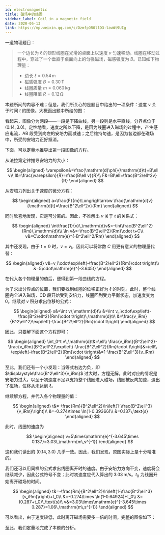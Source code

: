 ```yaml
---
id: electromagnetic
title: 磁场中的线圈
sidebar_label: Coil in a magnetic field
date: 2020-06-13
link: https://mp.weixin.qq.com/s/OzmfpOR0llD3-lawWt9UIg
---
```



<DocMetadataBanner frontMatter={frontMatter} />

一道物理题目：

> 一个边长为 $\ell$ 的矩形线圈在光滑的桌面上以速度 $v$ 匀速移动。线圈在移动过程中，穿过了一个垂直于桌面向上的匀强磁场，磁感强度为 $B$。已知如下物理量：
>
> - 边长 $\ell=0.54\,\text{m}$
> - 磁感强度 $B=0.30\,\text{T}$
> - 线圈质量 $m=0.060\,\text{kg}$
> - 线圈阻值 $R=0.12\,\text{Ω}$

<Figure src="/img/./docs/Science/electromagnetic/JGibibkelET6icxXkheRQOhUib4eXZGtGqWsqxS1B7chB5K5ia1W0naHMcqicLFKQXUHMohcBCaKNnCBdBe0jsEQc3Aw.png"></Figure>

本题所问的内容不难；但是，我们所关心的是题目中给出的一项条件：速度 $v$ 关于时间 $t$ 的图像。大概画出题中所给的图：

<Figure src="/img/./docs/Science/electromagnetic/JGibibkelET6icxXkheRQOhUib4eXZGtGqWsY1Ywngico4eEGnCM9gqicC6mgflRKDVgWyV9xrOCYEpvReIiaBvVHQB5Q.png"></Figure>

看起来，图像分为两段——一段是下降曲线，另一段则是水平直线，分界点位于 $(0.14, 3.0)$。定性地看，速度之所以下降，是因为线圈进入磁场的过程中，产生感应电流，AB 段受到向左的安培力而减速；之后维持匀速，是因为各边都在磁场中，所受的安培力正好抵消。

下面，可以定量地推导出第一段图像的方程。

从法拉第定律推导安培力的大小：

$$
\begin{aligned}
\varepsilon&=\frac{\mathrm{d}\phi}{\mathrm{d}t}=B\ell v\\
I&=\frac{\varepsilon}{R}=\frac{B\ell v}{R}\\
F&=BI\ell=\frac{B^2\ell^2v}{R}
\end{aligned}
$$

从安培力列出关于速度的微分方程：

$$
\begin{aligned}
a=\frac{F}{m}\Longrightarrow \frac{\mathrm{d}v}{\mathrm{d}t}=\frac{B^2\ell^2v}{Rm}
\end{aligned}
$$

同时欣喜地发现，它是可分离的。因此，不难解出 $v$ 关于 $t$ 的关系式：

$$
\begin{aligned}
\int\frac{1}{v}\,\mathrm{d}v&=-\int\frac{B^2\ell^2}{Rm}\,\mathrm{d}t\\
\ln v&=-\frac{B^2\ell^2}{Rm}\cdot t+C\\
v&=C\cdot\mathrm{e}^{-B^2\ell^2/Rm}
\end{aligned}
$$

其中还发现，由于 $t=0$ 时，$v=v_i$，因此可以将常数 $C$ 用更有意义的物理量代替：

$$
\begin{aligned}
v&=v_i\cdot\exp\left(-\frac{B^2\ell^2}{Rm}\cdot t\right)\\
&=5\cdot\mathrm{e}^{-3.645t}
\end{aligned}
$$

在代入各个物理量的值后，便得到第一段曲线的方程。

为了求出分界点的位置，我们要找到线圈的位移正好为 $\ell$ 的时刻。此时，整个线圈完全进入磁场，CD 段开始受到安培力，线圈回到受力平衡状态，加速度变为 0。继续对 $v$ 积分求出位移的公式：

$$
\begin{aligned}
s&=\int v\,\mathrm{d}t\\
&=\int v_i\cdot\exp\left(-\frac{B^2\ell^2}{Rm}\cdot t\right)\,\mathrm{d}t\\
&=\frac{v_iRm}{B^2\ell^2}\exp\left(-\frac{B^2\ell^2}{Rm}\cdot t\right)
\end{aligned}
$$

因此，只要解下面这个方程即可：

$$
\begin{aligned}
\int_0^t v\,\mathrm{d}t&=\ell\\
\frac{v_iRm}{B^2\ell^2}-\frac{v_iRm}{B^2\ell^2}\exp\left(-\frac{B^2\ell^2}{Rm}\cdot t\right)&=\ell\\
\exp\left(-\frac{B^2\ell^2}{Rm}\cdot t\right)&=1-\frac{B^2\ell^3}{v_iRm}
\end{aligned}
$$

至此，我们还有一个小发现：当等式右边为负，即 $\displaystyle\frac{B^2\ell^3}{v_iRm}$ 过大时，方程无解。此时对应的情况是安培力过大，以至于初速度不足以支持整个线圈进入磁场，线圈被反向加速，退出了磁场，位移从未达到 $\ell$。

继续解方程，并代入各个物理量的值：

$$
\begin{aligned}
t&=-\frac{Rm}{B^2\ell^2}\ln\left(1-\frac{B^2\ell^3}{v_iRm}\right)\\
&=-0.274\times \ln(1-0.39366)\\
&=0.137\,\text{s}
\end{aligned}
$$

此时，线圈的速度为

$$
\begin{aligned}
v=5\times\mathrm{e}^{-3.645\times 0.137}=3.03\,\mathrm{m\,s^{-1}}
\end{aligned}
$$

这和我们读出的 $(0.14, 3.0)$ 几乎一致。因此，我们发现，原图实际上是十分精准的。

我们还可以用同样的公式求出线圈离开时的速度。由于安培力方向不变，速度将会继续减少，因此公式符号不变；此时初速度应代入算出的 $3.03\,\text{m/s}$。$t_0$ 为线圈开始离开磁场的时间。

$$
\begin{aligned}
t&=-\frac{Rm}{B^2\ell^2}\ln\left(1-\frac{B^2\ell^3}{v_iRm}\right)+t_0\\
&=-0.274\times \ln(1-0.64924)+t_0\\
&=(0.287+t_0)\,\text{s}\\
v&=3.03\times\mathrm{e}^{-3.645\times 0.287}=1.06\,\mathrm{m\,s^{-1}}
\end{aligned}
$$

可以看出，由于速度较低，此时离开磁场需要多一倍的时间。完整的图像如下：

<Figure src="/img/./docs/Science/electromagnetic/JGibibkelET6icxXkheRQOhUib4eXZGtGqWsZzgFsw6sjE81LEscI3yMH1Q2NLAJIhQa13BRNkzic6gxUjrKuH23NpA.png"></Figure>

至此，我们定量地完成了本题的分析。
